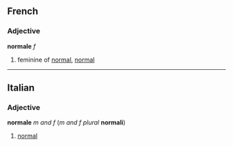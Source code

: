 ==French==
===Adjective===
'''normale''' ''f''

# feminine of [[normal#French|normal]], [[normal]]

----

==Italian==
===Adjective===
'''normale''' ''m and f'' (''m and f plural'' '''normali''')

#[[normal]]